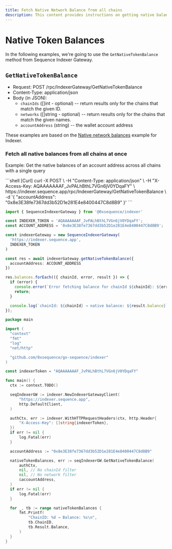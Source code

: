 ```yaml
---
title: Fetch Native Network Balance from all chains
description: This content provides instructions on getting native balances on all Ethereum networks
---
```


# Native Token Balances
In the following examples, we're going to use the `GetNativeTokenBalance`
method from Sequence Indexer Gateway.

## `GetNativeTokenBalance`

- Request: POST /rpc/IndexerGateway/GetNativeTokenBalance
- Content-Type: application/json
- Body (in JSON):
  - `chainIds` (\[]int - optional) -- return results only for the chains that match the given ID.
  - `networks` (\[]string - optional) -- return results only for the chains that match the given names.
  - `accountAddress` (string) -- the wallet account address

These examples are based on the [Native network
balances](/api-references/indexer/examples/native-network-balance) example for Indexer.

### Fetch all native balances from all chains at once
Example: Get the native balances of an account address across all chains with a
single query

<CodeGroup>
  ```shell [Curl]
  curl -X POST \
    -H "Content-Type: application/json" \
    -H "X-Access-Key: AQAAAAAAAF_JvPALhBthL7VGn6jV0YDqaFY" \
    https://indexer.sequence.app/rpc/IndexerGateway/GetNativeTokenBalance \
    -d '{
      "accountAddress": "0x8e3E38fe7367dd3b52D1e281E4e8400447C8d8B9"
    }'
  ```

  ```ts [Typescript]
  import { SequenceIndexerGateway } from '@0xsequence/indexer'

  const INDEXER_TOKEN = 'AQAAAAAAAF_JvPALhBthL7VGn6jV0YDqaFY';
  const ACCOUNT_ADDRESS = '0x8e3E38fe7367dd3b52D1e281E4e8400447C8d8B9';

  const indexerGateway = new SequenceIndexerGateway(
    'https://indexer.sequence.app',
    INDEXER_TOKEN
  )

  const res = await indexerGateway.getNativeTokenBalance({
    accountAddress: ACCOUNT_ADDRESS
  })

  res.balances.forEach(({ chainId, error, result }) => {
    if (error) {
      console.error(`Error fetching balance for chainId ${chainId}: ${error}`);
      return;
    }

    console.log(`chainId: ${chainId} → native balance: ${result.balance}`);
  });

  ```

  ```go [Go]
  package main

  import (
  	"context"
  	"fmt"
  	"log"
  	"net/http"

  	"github.com/0xsequence/go-sequence/indexer"
  )

  const indexerToken = "AQAAAAAAAF_JvPALhBthL7VGn6jV0YDqaFY"

  func main() {
  	ctx := context.TODO()

  	seqIndexerGW := indexer.NewIndexerGatewayClient(
  		"https://indexer.sequence.app",
  		http.DefaultClient,
  	)

  	authCtx, err := indexer.WithHTTPRequestHeaders(ctx, http.Header{
  		"X-Access-Key": []string{indexerToken},
  	})
  	if err != nil {
  		log.Fatal(err)
  	}

  	accountAddress := "0x8e3E38fe7367dd3b52D1e281E4e8400447C8d8B9"

  	nativeTokenBalances, err := seqIndexerGW.GetNativeTokenBalance(
  		authCtx,
  		nil, // No chainId filter
  		nil, // No network filter
  		&accountAddress,
  	)
  	if err != nil {
  		log.Fatal(err)
  	}

  	for _, tb := range nativeTokenBalances {
  		fmt.Printf(
  			"ChainID: %d → Balance: %s\n",
  			tb.ChainID,
  			tb.Result.Balance,
  		)
  	}
  }
  ```
</CodeGroup>